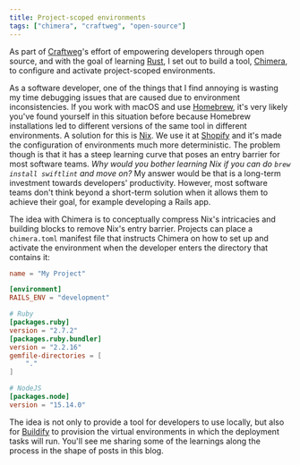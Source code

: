 ```yaml
---
title: Project-scoped environments
tags: ["chimera", "craftweg", "open-source"]
---
```


As part of [Craftweg](https://github.com/craftweg/)'s effort of empowering developers through open source,
and with the goal of learning [Rust](https://www.rust-lang.org/),
I set out to build a tool,
[Chimera](https://github.com/craftweg/chimera),
to configure and activate project-scoped environments.

As a software developer,
one of the things that I find annoying is wasting my time debugging issues that are caused due to environment inconsistencies.
If you work with macOS and use [Homebrew](https://brew.sh),
it's very likely you've found yourself in this situation before because Homebrew installations led to different versions of the same tool in different environments.
A solution for this is [Nix](https://nixos.org/).
We use it at [Shopify](https://shopify.com) and it's made the configuration of environments much more deterministic.
The problem though is that it has a steep learning curve that poses an entry barrier for most software teams.
_Why would you bother learning Nix if you can do `brew install swiftlint` and move on?_
My answer would be that is a long-term investment towards developers' productivity.
However,
most software teams don't think beyond a short-term solution when it allows them to achieve their goal,
for example developing a Rails app.

The idea with Chimera is to conceptually compress Nix's intricacies and building blocks to remove Nix's entry barrier.
Projects can place a `chimera.toml` manifest file that instructs Chimera on how to set up and activate the environment when the developer enters the directory that contains it:

```toml
name = "My Project"

[environment]
RAILS_ENV = "development"

# Ruby
[packages.ruby]
version = "2.7.2"
[packages.ruby.bundler]
version = "2.2.16"
gemfile-directories = [
    "."
]

# NodeJS
[packages.node]
version = "15.14.0"
```

The idea is not only to provide a tool for developers to use locally,
but also for [Buildify](https://github.com/craftweg/buildifysh) to provision the virtual environments in which the deployment tasks will run.
You'll see me sharing some of the learnings along the process in the shape of posts in this blog.

